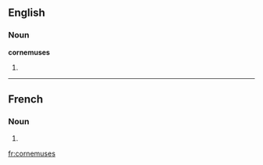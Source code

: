 ==English==

===Noun===
'''cornemuses'''

# {{plural of|[[cornemuse]]}}

----

==French==

===Noun===
{{infl|fr|plural}} {{f|p}}

# {{plural of|cornemuse|lang=French}}

[[fr:cornemuses]]